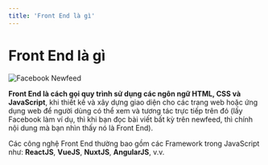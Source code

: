 ```yaml
---
title: 'Front End là gì'
---
```


# Front End là gì

![Facebook Newfeed](/facebook-newfeed.png)

**Front End là cách gọi quy trình sử dụng các ngôn ngữ HTML, CSS và JavaScript**, khi thiết kế và xây dựng giao diện cho các trang web hoặc ứng dụng web để người dùng có thể xem và tương tác trực tiếp trên đó (lấy Facebook làm ví dụ, thì khi bạn đọc bài viết bất kỳ trên newfeed, thì chính nội dung mà bạn nhìn thấy nó là Front End).

Các công nghệ Front End thường bao gồm các Framework trong JavaScript như: **ReactJS**, **VueJS**, **NuxtJS**, **AngularJS**, v.v.
